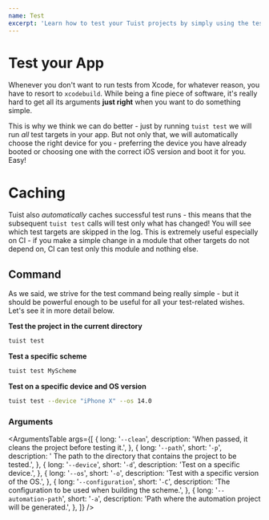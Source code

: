 ```yaml
---
name: Test
excerpt: 'Learn how to test your Tuist projects by simply using the test command that is optimized for minimal configuration.'
---
```


# Test your App

Whenever you don't want to run tests from Xcode, for whatever reason, you have to resort to `xcodebuild`.
While being a fine piece of software, it's really hard to get all its arguments **just right**
when you want to do something simple.

This is why we think we can do better - just by running `tuist test` we will run _all_ test targets in your app.
But not only that, we will automatically choose the right device for you - preferring the device you have already booted
or choosing one with the correct iOS version and boot it for you. Easy!

# Caching

Tuist also _automatically_ caches successful test runs - this means that the subsequent `tuist test` calls will
test only what has changed! You will see which test targets are skipped in the log.
This is extremely useful especially on CI - if you make a simple change in a module that other targets
do not depend on, CI can test only this module and nothing else.

## Command

As we said, we strive for the test command being really simple - but it should be powerful enough to be useful for all your
test-related wishes. Let's see it in more detail below.

**Test the project in the current directory**

```bash
tuist test
```

**Test a specific scheme**

```bash
tuist test MyScheme
```

**Test on a specific device and OS version**

```bash
tuist test --device "iPhone X" --os 14.0
```

<Message
  info
  title="Standard commands"
  description="One of the benefits of using Tuist over other automation tools is that developers can get familiar with a set of commands that they can use in any Tuist project."
/>

### Arguments

<ArgumentsTable
  args={[
    {
      long: '`--clean`',
      description: 'When passed, it cleans the project before testing it.',
    },
    {
      long: '`--path`',
      short: '`-p`',
      description:
        ' The path to the directory that contains the project to be tested.',
    },
    {
      long: '`--device`',
      short: '`-d`',
      description: 'Test on a specific device.',
    },
    {
      long: '`--os`',
      short: '`-o`',
      description: 'Test with a specific version of the OS.',
    },
    {
      long: '`--configuration`',
      short: '`-C`',
      description: 'The configuration to be used when building the scheme.',
    },
    {
      long: '`--automation-path`',
      short: '`-a`',
      description: 'Path where the automation project will be generated.',
    },
  ]}
/>

